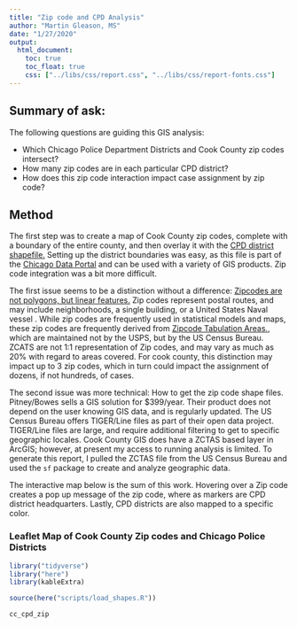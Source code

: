 ```yaml
---
title: "Zip code and CPD Analysis"
author: "Martin Gleason, MS"
date: "1/27/2020"
output: 
  html_document:
    toc: true
    toc_float: true
    css: ["../libs/css/report.css", "../libs/css/report-fonts.css"]
---
```


## Summary of ask:
The following questions are guiding this GIS analysis:

* Which Chicago Police Department Districts and Cook County zip codes intersect? 
* How many zip codes are in each particular CPD district? 
* How does this zip code interaction impact case assignment by zip code?

## Method
The first step was to create a map of Cook County zip codes, complete with a boundary of the entire county, and then overlay it with the [CPD district shapefile.](https://data.cityofchicago.org/Public-Safety/CPD-districts/7hhi-ktqw) Setting up the district boundaries was easy, as this file is part of the [Chicago Data Portal](https://data.cityofchicago.org) and can be used with a variety of GIS products. Zip code integration was a bit more difficult.

The first issue seems to be a distinction without a difference: [Zipcodes are not polygons, but linear features.](http://www.georeference.org/doc/zip_codes_are_not_areas.htm) Zip codes represent postal routes, and may include neighborhoods, a single building, or a United States Naval vessel . While zip codes are frequently used in statistical models and maps, these zip codes are frequently derived from [Zipcode Tabulation Areas.](https://www.census.gov/programs-surveys/geography/guidance/geo-areas/zctas.html), which are maintained not by the USPS, but by the US Census Bureau. ZCATS are not 1:1 representation of Zip codes, and may vary as much as 20% with regard to areas covered. For cook county, this distinction may impact up to 3 zip codes, which in turn could impact the assignment of dozens, if not hundreds, of cases.

The second issue was more technical: How to get the zip code shape files. Pitney/Bowes sells a GIS solution for $399/year. Their product does not depend on the user knowing GIS data, and is regularly updated. The US Census Bureau offers TIGER/Line files as part of their open data project. TIGER/Line files are large, and require additional filtering to get to specific geographic locales. Cook County GIS does have a ZCTAS based layer in ArcGIS; however, at present my access to running analysis is limited. To generate this report, I pulled the ZCTAS file from the US Census Bureau and used the ```sf``` package to create and analyze geographic data. 

The interactive map below is the sum of this work. Hovering over a Zip code creates a pop up message of the zip code, where as markers are CPD district headquarters. Lastly, CPD districts are also mapped to a specific color.


### Leaflet Map of Cook County Zip codes and Chicago Police Districts

```r
library("tidyverse")
library("here")
library(kableExtra)

source(here("scripts/load_shapes.R"))

```

```r
cc_cpd_zip
```

## 

